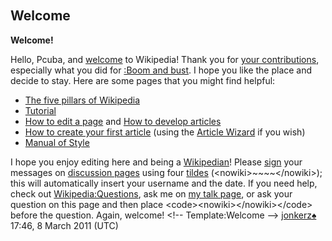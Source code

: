 <article id="31123494" title=User talk:Pcuba>
	<talkpage id="31123494" title="User talk:Pcuba">

== Welcome ==
'''Welcome!'''

Hello, Pcuba, and [[Wikipedia:Introduction|welcome]] to Wikipedia! Thank you for [[Special:Contributions/Pcuba|your contributions]], especially what you did for [[:Boom and bust]]. I hope you like the place and decide to stay. Here are some pages that you might find helpful:
*[[Wikipedia:Five pillars|The five pillars of Wikipedia]]
*[[Wikipedia:Tutorial|Tutorial]]
*[[Wikipedia:How to edit a page|How to edit a page]] and [[Wikipedia:Article development|How to develop articles]]
*[[Wikipedia:Your first article|How to create your first article]] (using the [[Wikipedia:Article wizard|Article Wizard]] if you wish)
*[[Wikipedia:Manual of Style|Manual of Style]]
I hope you enjoy editing here and being a [[Wikipedia:Wikipedians|Wikipedian]]! Please [[Wikipedia:Signatures|sign]] your messages on [[Help:Using talk pages|discussion page]]s using four [[tilde]]s (&lt;nowiki&gt;~~~~&lt;/nowiki&gt;); this will automatically insert your username and the date. If you need help, check out [[Wikipedia:Questions]], ask me on [[user talk:Jonkerz|my talk page]], or ask your question on this page and then place &lt;code&gt;&lt;nowiki&gt;{{help me}}&lt;/nowiki&gt;&lt;/code&gt; before the question. Again, welcome! &lt;!-- Template:Welcome --&gt; 
[[User:Jonkerz|jonkerz]][[User talk:Jonkerz|♠]] 17:46, 8 March 2011 (UTC)
	</talkpage>
</article>